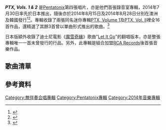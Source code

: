 {{Infobox album
| Name        = PTX, Vols. 1 & 2
| Type        = 錄音室專輯
| Artist      = [[Pentatonix|Pentatonix]]
| Released    = 2014年7月30日
| Recorded    = 
| Genre       = [[無伴奏合唱|無伴奏合唱]]
| Length      = 1:09:11
| Language    = 英語
| Label       = [[RCA_Records|RCA Records]]
| Producer    = Ben Bram
| Last album  = ''[[PTX,_Vol._II|PTX, Vol. II]]''<br>(2013)
| This album  = '''''PTX, Vols. 1 & 2'''''<br>(2014)
| Next album  = ''[[PTX,_Vol._III|PTX, Vol. III]]''<br>(2014)
}}
'''''PTX, Vols. 1 & 2''''' 是[[Pentatonix|Pentatonix]]第四張唱片，亦是他們首張錄音室專輯，2014年7月30日率先於日本推出，隨後亦於2014年8月15日及2014年8月28日分別在澳洲及韓國發行<ref name="Australia">{{cite web|url=https://www.jbhifi.com.au/music/browse/vocal-group-acapella-pop/ptx-vols-1-2-australian-edition/607770/|title=PTX Vols. 1 & 2 (Australian Edition) PENTATONIX|publisher=[[JB_Hi-Fi|JB Hi-Fi]]|accessdate=3 September 2014|archive-date=2014-09-05|archive-url=https://web.archive.org/web/20140905021356/https://www.jbhifi.com.au/music/browse/vocal-group-acapella-pop/ptx-vols-1-2-australian-edition/607770/|dead-url=no}}</ref><ref name="Korea">{{cite web|title=PTX VOLS.1 & 2 [KOREA EDITION]|2=|date=2014-08-28|url=http://music.kyobobook.co.kr/ht/record/detail/8803581121742|accessdate=2014-09-02|archive-date=2014-12-18|archive-url=https://web.archive.org/web/20141218032300/http://music.kyobobook.co.kr/ht/record/detail/8803581121742|dead-url=no}}</ref>。專輯收錄了兩張同名迷你專輯[[PTX,_Volume_1|PTX, Volume 1]]及[[PTX,_Vol._II|PTX, Vol. II]]裡全16首作品，還精選了其餘3首曾以單曲形式推出的歌曲。<ref name="Japan">{{cite web |title=ミュージック - Pentatonix「PTX, Vols. 1 & 2 (Japan Edition)」 |publisher=iTunes Japan |date=2014-07-30 |url=https://itunes.apple.com/jp/album/ptx-vols.-1-2-japan-edition/id900420358 |accessdate=2014-08-03 |archive-date=2014-08-19 |archive-url=https://web.archive.org/web/20140819082857/https://itunes.apple.com/jp/album/ptx-vols.-1-2-japan-edition/id900420358 |dead-url=no }}</ref>

日本版額外收錄了迪士尼電影《[[魔雪奇緣|魔雪奇緣]]》歌曲"[[冰心鎖|Let It Go]]"的翻唱版本，亦是整張專輯唯一一首未曾發行的行品。另外，此專輯是組合加盟[[RCA_Records|RCA Records]]後首張音樂作品。

==歌曲清單==
{{tracklist
| headline     = 通常版<ref name="Australia"/>
| extra_column = 原唱
| title1       = Starships
| writer1      = <small>Onika Maraj, RedOne, Rami Yacoub, Carl Falk, Wayne Hector</small>
| extra1       = <small>[[妮琪·米娜|Nicki Minaj]]</small>
| length1      = 3:01
| title2       = The Baddest Girl
| writer2      = <small>Scott Hoying</small>
| extra2       = <small>Pentatonix</small>
| length2      = 3:49
| title3       = Somebody That I Used to Know
| writer3      = <small>[[高堤耶|Gotye]], Luiz Bonfá</small>
| extra3       = <small>Gotye featuring Kimbra</small>
| length3      = 3:19
| title4       = Aha!
| writer4      = <small>Imogen Heap</small>
| extra4       = <small>Imogen Heap</small>
| length4      = 2:37
| title5       = Show You How to Love
| writer5      = <small>Avi Kaplan, Kevin Olusola</small>
| extra5       = <small>Pentatonix</small>
| length5      = 3:53
| title6       = Love You Long Time
| writer6      = <small>Salaam Remi, Jazmine Sullivan</small>
| extra6       = <small>Jazmine Sullivan</small>
| length6      = 3:05
| title7       = [[We_Are_Young|We Are Young]]
| writer7      = <small>Nate Ruess, Andrew Dost, Jack Antonoff, Jeff Bhasker</small>
| extra7       = <small>[[歡樂.樂團|fun.]] featuring Janelle Monáe</small>
| length7      = 3:07
| title8       = Can't Hold Us
| length8      = 3:18
| writer8      = <small>[[麥可莫|Macklemore]], [[萊恩·路易斯|Ryan Lewis]]</small>
| extra8       = <small>Macklemore, Ryan Lewis</small>
| title9       = Natural Disaster
| length9      = 3:30
| writer9      = <small>Pentatonix</small>
| title10      = Love Again
| length10     = 3:18
| writer10     = <small>Pentatonix</small>
| title11      = Valentine
| length11     = 2:37
| writer11     = <small>Jessie Ware, Sampha</small>
| title12      = Hey Momma / Hit the Road Jack
| length12     = 3:01
| writer12     = <small>Kevin Olusola, Percy Mayfield</small>
| extra12      = <small>Pentatonix(前) / Percy Mayfield(後) </small>
| title13      = I Need Your Love
| length13     = 2:52
| writer13     = <small>[[凱文·哈里斯|Calvin Harris]], [[艾麗·高登|Ellie Goulding]]</small>
| extra13      = <small>Calvin Harris</small>
| title14      = Run to You
| length14     = 4:25
| writer14     = <small>Pentatonix, Ben Bram</small>
| title15      = Daft Punk
| length15     = 4:08
| writer15     = <small>Thomas Bangalter, Guy-Manuel de Homem-Christo</small>
| extra15      = <small>Daft Punk</small>
| title16      = Save the World / Don't You Worry Child
| length16     = 3:47
| writer16     = <small>Axwell, Steve Angello, Sebastian Ingrosso, John Martin, Michel Zitron, Vincent Pontare</small>
| extra16      = <small>[[瑞典浩室黑手黨|Swedish House Mafia]]</small>
| title17      = Radioactive
| note17       = featuring [[琳賽·斯特林|Lindsey Stirling]]
| length17     = 3:46
| writer17     = <small>Ben McKee, Dan Platzman, [[丹·雷诺兹|Dan Reynolds]], Daniel Wayne Sermon, Alex da Kid, Josh Mosser</small>
| extra17      = <small>[[Imagine_Dragons|Imagine Dragons]]</small>
| title18      = Say Something
| length18     = 4:33
| writer18     = <small>Ian Axel, Chad Vaccarino, Mike Campbell</small>
| extra18      = <small>A Great Big World</small>
| title19      = Royals
| length19     = 3:51
| writer19     = <small>[[蘿兒|Lorde]], Joel Little</small>
| extra19      = <small>Lorde</small>
| total_length = 1:05:49
}}
{{Track listing
| collapsed    = yes
| headline     = 日本版特別收錄<ref name="Japan"/>
| title20      = [[冰心鎖|Let It Go]]
| length20     = 3:22
| writer20     = <small>Kristen Anderson-Lopez, Robert Lopez</small>
| extra20      = <small>Idina Menzel</small>
| total_length = 1:09:11
}}

==參考資料==
{{reflist}}

[[Category:無伴奏合唱專輯|Category:無伴奏合唱專輯]]
[[Category:Pentatonix專輯|Category:Pentatonix專輯]]
[[Category:2014年音樂專輯|Category:2014年音樂專輯]]